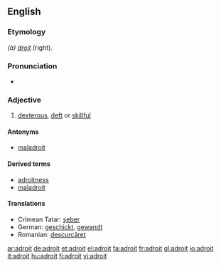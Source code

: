 ==English==

===Etymology===
{{F.}} ''(à) [[droit]]'' (right).

===Pronunciation===
* {{US}} {{SAMPA|/@drOIt/}}

===Adjective===
{{en-adj}}

#[[dexterous]], [[deft]] or [[skillful]]

====Antonyms====
*[[maladroit]]

====Derived terms====
*[[adroitness]]
*[[maladroit]]

====Translations====
*Crimean Tatar: [[şeber]]
*German: [[geschickt]], [[gewandt]]
*Romanian: [[descurcăreţ]]

[[ar:adroit]]
[[de:adroit]]
[[et:adroit]]
[[el:adroit]]
[[fa:adroit]]
[[fr:adroit]]
[[gl:adroit]]
[[io:adroit]]
[[it:adroit]]
[[hu:adroit]]
[[fi:adroit]]
[[vi:adroit]]